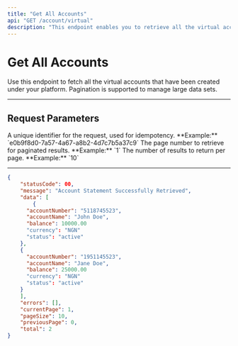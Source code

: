 ```yaml
---
title: "Get All Accounts"
api: "GET /account/virtual"
description: "This endpoint enables you to retrieve all the virtual accounts generated by you."
---
```


# Get All Accounts

Use this endpoint to fetch all the virtual accounts that have been created under your platform. Pagination is supported to manage large data sets.

---

## Request Parameters

<ParamField header="requestId" type="string" required>
  A unique identifier for the request, used for idempotency.  
  **Example:** `e0b9f8d0-7a57-4a67-a8b2-4d7c7b5a37c9`
</ParamField>

<ParamField query="page" type="integer" required>
  The page number to retrieve for paginated results.  
  **Example:** `1`
</ParamField>

<ParamField query="pageSize" type="integer" required>
  The number of results to return per page.  
  **Example:** `10`
</ParamField>

---
<ResponseExample>

```json
{
	"statusCode": 00,
	"message": "Account Statement Successfully Retrieved",
	"data": [
		{
      "accountNumber": "5118745523",
      "accountName": "John Doe",
      "balance": 10000.00
      "currency": "NGN"
      "status": "active"
    },
    {
      "accountNumber": "1951145523",
      "accountName": "Jane Doe",
      "balance": 25000.00
      "currency": "NGN"
      "status": "active"
    }
	],
	"errors": [],
	"currentPage": 1,
	"pageSize": 10,
	"previousPage": 0,
	"total": 2
}
```

</ResponseExample>
